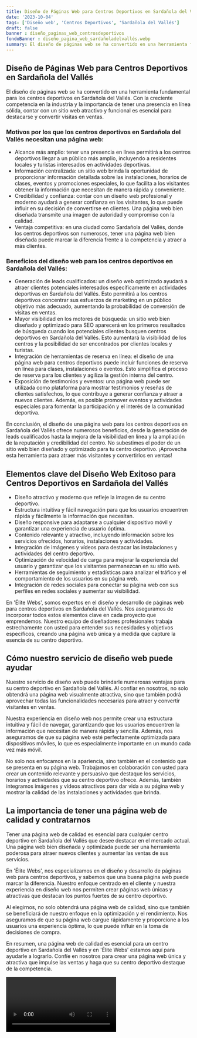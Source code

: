 ```yaml
---
title: Diseño de Páginas Web para Centros Deportivos en Sardañola del Vallés
date: '2023-10-04'
tags: ['Diseño web', 'Centros Deportivos', 'Sardañola del Vallés']
draft: false
banner : diseño_paginas_web_centrosdeportivos
fondoBanner : diseño_pagina_web_sardañoladelvallés.webp
summary: El diseño de páginas web se ha convertido en una herramienta fundamental para los centros deportivos en Sardañola del Vallés. Con la creciente competencia en la industria y la importancia de tener una presencia en línea sólida, contar con un sitio web atractivo y funcional es esencial para destacarse y convertir visitas en ventas.
---
```


## Diseño de Páginas Web para Centros Deportivos en Sardañola del Vallés

El diseño de páginas web se ha convertido en una herramienta fundamental para los centros deportivos en Sardañola del Vallés. Con la creciente competencia en la industria y la importancia de tener una presencia en línea sólida, contar con un sitio web atractivo y funcional es esencial para destacarse y convertir visitas en ventas.

### Motivos por los que los centros deportivos en Sardañola del Vallés necesitan una página web:
- Alcance más amplio: tener una presencia en línea permitirá a los centros deportivos llegar a un público más amplio, incluyendo a residentes locales y turistas interesados en actividades deportivas.
- Información centralizada: un sitio web brinda la oportunidad de proporcionar información detallada sobre las instalaciones, horarios de clases, eventos y promociones especiales, lo que facilita a los visitantes obtener la información que necesitan de manera rápida y conveniente.
- Credibilidad y confianza: contar con un diseño web profesional y moderno ayudará a generar confianza en los visitantes, lo que puede influir en su decisión de convertirse en clientes. Una página web bien diseñada transmite una imagen de autoridad y compromiso con la calidad.
- Ventaja competitiva: en una ciudad como Sardañola del Vallés, donde los centros deportivos son numerosos, tener una página web bien diseñada puede marcar la diferencia frente a la competencia y atraer a más clientes.

### Beneficios del diseño web para los centros deportivos en Sardañola del Vallés:
- Generación de leads cualificados: un diseño web optimizado ayudará a atraer clientes potenciales interesados específicamente en actividades deportivas en Sardañola del Vallés. Esto permitirá a los centros deportivos concentrar sus esfuerzos de marketing en un público objetivo más adecuado, aumentando la probabilidad de conversión de visitas en ventas.
- Mayor visibilidad en los motores de búsqueda: un sitio web bien diseñado y optimizado para SEO aparecerá en los primeros resultados de búsqueda cuando los potenciales clientes busquen centros deportivos en Sardañola del Vallés. Esto aumentará la visibilidad de los centros y la posibilidad de ser encontrados por clientes locales y turistas.
- Integración de herramientas de reserva en línea: el diseño de una página web para centros deportivos puede incluir funciones de reserva en línea para clases, instalaciones o eventos. Esto simplifica el proceso de reserva para los clientes y agiliza la gestión interna del centro.
- Exposición de testimonios y eventos: una página web puede ser utilizada como plataforma para mostrar testimonios y reseñas de clientes satisfechos, lo que contribuye a generar confianza y atraer a nuevos clientes. Además, es posible promover eventos y actividades especiales para fomentar la participación y el interés de la comunidad deportiva.

En conclusión, el diseño de una página web para los centros deportivos en Sardañola del Vallés ofrece numerosos beneficios, desde la generación de leads cualificados hasta la mejora de la visibilidad en línea y la ampliación de la reputación y credibilidad del centro. No subestimes el poder de un sitio web bien diseñado y optimizado para tu centro deportivo. ¡Aprovecha esta herramienta para atraer más visitantes y convertirlos en ventas!

<GifSeo />

<Cta />

## Elementos clave del Diseño Web Exitoso para Centros Deportivos en Sardañola del Vallés ##

- Diseño atractivo y moderno que refleje la imagen de su centro deportivo.
- Estructura intuitiva y fácil navegación para que los usuarios encuentren rápida y fácilmente la información que necesitan.
- Diseño responsive para adaptarse a cualquier dispositivo móvil y garantizar una experiencia de usuario óptima.
- Contenido relevante y atractivo, incluyendo información sobre los servicios ofrecidos, horarios, instalaciones y actividades.
- Integración de imágenes y vídeos para destacar las instalaciones y actividades del centro deportivo.
- Optimización de velocidad de carga para mejorar la experiencia del usuario y garantizar que los visitantes permanezcan en su sitio web.
- Herramientas de seguimiento y estadísticas para analizar el tráfico y el comportamiento de los usuarios en su página web.
- Integración de redes sociales para conectar su página web con sus perfiles en redes sociales y aumentar su visibilidad.

En 'Élite Webs', somos expertos en el diseño y desarrollo de páginas web para centros deportivos en Sardañola del Vallés. Nos aseguramos de incorporar todos estos elementos clave en cada proyecto que emprendemos. Nuestro equipo de diseñadores profesionales trabaja estrechamente con usted para entender sus necesidades y objetivos específicos, creando una página web única y a medida que capture la esencia de su centro deportivo.

## Cómo nuestro servicio de diseño web puede ayudar ##

Nuestro servicio de diseño web puede brindarle numerosas ventajas para su centro deportivo en Sardañola del Vallés. Al confiar en nosotros, no solo obtendrá una página web visualmente atractiva, sino que también podrá aprovechar todas las funcionalidades necesarias para atraer y convertir visitantes en ventas.

Nuestra experiencia en diseño web nos permite crear una estructura intuitiva y fácil de navegar, garantizando que los usuarios encuentren la información que necesitan de manera rápida y sencilla. Además, nos aseguramos de que su página web esté perfectamente optimizada para dispositivos móviles, lo que es especialmente importante en un mundo cada vez más móvil.

No solo nos enfocamos en la apariencia, sino también en el contenido que se presenta en su página web. Trabajamos en colaboración con usted para crear un contenido relevante y persuasivo que destaque los servicios, horarios y actividades que su centro deportivo ofrece. Además, también integramos imágenes y vídeos atractivos para dar vida a su página web y mostrar la calidad de las instalaciones y actividades que brinda.

## La importancia de tener una página web de calidad y contratarnos ##

Tener una página web de calidad es esencial para cualquier centro deportivo en Sardañola del Vallés que desee destacar en el mercado actual. Una página web bien diseñada y optimizada puede ser una herramienta poderosa para atraer nuevos clientes y aumentar las ventas de sus servicios.

En 'Élite Webs', nos especializamos en el diseño y desarrollo de páginas web para centros deportivos, y sabemos que una buena página web puede marcar la diferencia. Nuestro enfoque centrado en el cliente y nuestra experiencia en diseño web nos permiten crear páginas web únicas y atractivas que destacan los puntos fuertes de su centro deportivo.

Al elegirnos, no solo obtendrá una página web de calidad, sino que también se beneficiará de nuestro enfoque en la optimización y el rendimiento. Nos aseguramos de que su página web cargue rápidamente y proporcione a los usuarios una experiencia óptima, lo que puede influir en la toma de decisiones de compra.

En resumen, una página web de calidad es esencial para un centro deportivo en Sardañola del Vallés y en 'Élite Webs' estamos aquí para ayudarle a lograrlo. Confíe en nosotros para crear una página web única y atractiva que impulse las ventas y haga que su centro deportivo destaque de la competencia.

<Video />

<CtaBot job='Centros Deportivos' city='Sardañola del Vallés'/>

<Gmaps query='Sardañola del Vallés+españa+maps' />